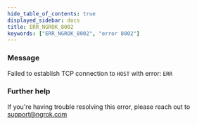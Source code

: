 ```yaml
---
hide_table_of_contents: true
displayed_sidebar: docs
title: ERR_NGROK_8002
keywords: ["ERR_NGROK_8002", "error 8002"]
---
```


### Message

Failed to establish TCP connection to `HOST` with error: `ERR`

### Further help

If you're having trouble resolving this error, please reach out to [support@ngrok.com](mailto:support@ngrok.com?subject=Help%20with%20ERR_NGROK_8002)
